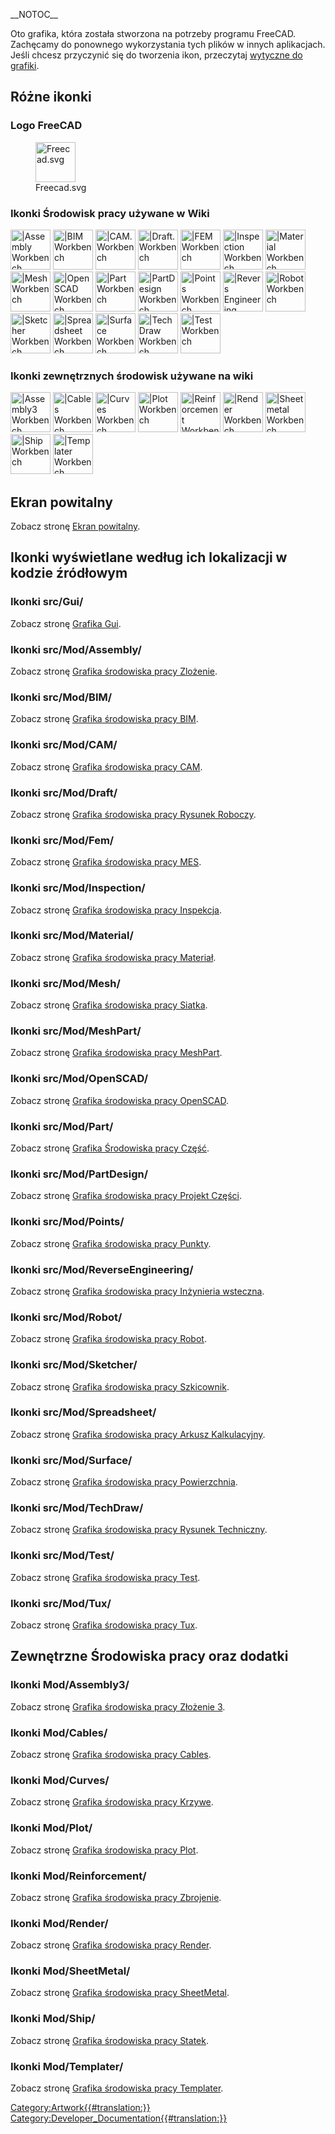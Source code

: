 __NOTOC__
<languages/>

Oto grafika, która została stworzona na potrzeby programu FreeCAD. Zachęcamy do ponownego wykorzystania tych plików w innych aplikacjach. Jeśli chcesz przyczynić się do tworzenia ikon, przeczytaj [[Artwork_Guidelines|wytyczne do grafiki]].

<span id="Miscellaneous_icons"></span>
==Różne ikonki==

<span id="FreeCAD_logo"></span>
===Logo FreeCAD===

[[Image:Freecad.svg|64px]]

<span id="Workbench_icons_used_in_the_wiki"></span>
===Ikonki Środowisk pracy używane w Wiki===

[[Image:Workbench_Assembly.svg|64px||Assembly Workbench]]
[[Image:Workbench_BIM.svg|64px||BIM Workbench]]
[[Image:Workbench_CAM.svg|64px||CAM. Workbench]]
[[Image:Workbench_Draft.svg|64px||Draft. Workbench]]
[[Image:Workbench_FEM.svg|64px||FEM Workbench]]
[[Image:Workbench_Inspection.svg|64px||Inspection Workbench]]
[[Image:Workbench_Material.svg|64px||Material Workbench]]
[[Image:Workbench_Mesh.svg|64px||Mesh Workbench]]
[[Image:Workbench_OpenSCAD.svg|64px||OpenSCAD Workbench]]
[[Image:Workbench_Part.svg|64px||Part Workbench]]
[[Image:Workbench_PartDesign.svg|64px||PartDesign Workbench]]
[[Image:Workbench_Points.svg|64px||Points Workbench]]
[[Image:Workbench_Reverse_Engineering.svg|64px||Revers Engineering Workbench]]
[[Image:Workbench_Robot.svg|64px||Robot Workbench]]
[[Image:Workbench_Sketcher.svg|64px||Sketcher Workbench]]
[[Image:Workbench_Spreadsheet.svg|64px||Spreadsheet Workbench]]
[[Image:Workbench_Surface.svg|64px||Surface Workbench]]
[[Image:Workbench_TechDraw.svg|64px||TechDraw Workbench]]
[[Image:Workbench_Test.svg|64px||Test Workbench]]

<span id="External_workbench_icons_used_in_the_wiki"></span>
===Ikonki zewnętrznych środowisk używane na wiki===

[[Image:Assembly3_workbench_icon.svg|64px||Assembly3 Workbench]]
[[Image:Cables workbench icon.svg|64px||Cables Workbench]]
[[Image:Curves workbench icon.svg|64px||Curves Workbench]]
[[Image:Workbench_Plot.svg|64px||Plot Workbench]]
[[Image:Reinforcement_Workbench.svg‎|64px||Reinforcement Workbench]]
[[Image:Render_workbench_icon.svg‎‎|64px||Render Workbench]]
[[Image:Sheetmetal_workbench_icon.svg|64px||Sheetmetal Workbench]]
[[Image:Workbench_Ship.svg|64px||Ship Workbench]]
[[Image:Templater_workbench_icon.svg‎‎|64px||Templater Workbench]]

<span id="Splash_screens"></span>
==Ekran powitalny==

Zobacz stronę [[Artwork_Splash_screen/pl|Ekran powitalny]].

<span id="Icons_by_their_location_in_the_source_code"></span>
==Ikonki wyświetlane według ich lokalizacji w kodzie źródłowym==

<span id="From_src/Gui/"></span>
===Ikonki src/Gui/===

Zobacz stronę [[Artwork_Gui|Grafika Gui]].

<span id="From_src/Mod/Assembly/"></span>
===Ikonki src/Mod/Assembly/===

Zobacz stronę [[Artwork_Assembly/pl|Grafika środowiska pracy Zlożenie]].

<span id="From_src/Mod/BIM/"></span>
===Ikonki src/Mod/BIM/===

Zobacz stronę [[Artwork_BIM/pl|Grafika środowiska pracy BIM]].

<span id="From_src/Mod/CAM/"></span>
===Ikonki src/Mod/CAM/===

Zobacz stronę [[Artwork_CAM/pl|Grafika środowiska pracy CAM]].

<span id="From_src/Mod/Draft/"></span>
===Ikonki src/Mod/Draft/===

Zobacz stronę [[Artwork_Draft/pl|Grafika środowiska pracy Rysunek Roboczy]].

<span id="From_src/Mod/Fem/"></span>
===Ikonki src/Mod/Fem/===

Zobacz stronę [[Artwork_Fem/pl|Grafika środowiska pracy MES]].

<span id="From_src/Mod/Inspection/"></span>
===Ikonki src/Mod/Inspection/===

Zobacz stronę [[Artwork_Inspection/pl|Grafika środowiska pracy Inspekcja]].

<span id="From_src/Mod/Material/"></span>
===Ikonki src/Mod/Material/===

Zobacz stronę [[Artwork_Material/pl|Grafika środowiska pracy Materiał]].

<span id="From_src/Mod/Mesh/"></span>
===Ikonki src/Mod/Mesh/===

Zobacz stronę [[Artwork_Mesh/pl|Grafika środowiska pracy Siatka]].

<span id="From_src/Mod/MeshPart/"></span>
===Ikonki src/Mod/MeshPart/===

Zobacz stronę [[Artwork_MeshPart/pl|Grafika środowiska pracy MeshPart]].

<span id="From_src/Mod/OpenSCAD/"></span>
===Ikonki src/Mod/OpenSCAD/===

Zobacz stronę [[Artwork_OpenSCAD/pl|Grafika środowiska pracy OpenSCAD]].

<span id="From_src/Mod/Part/"></span>
===Ikonki src/Mod/Part/===

Zobacz stronę [[Artwork_Part/pl|Grafika Środowiska pracy Część]].

<span id="From_src/Mod/PartDesign/"></span>
===Ikonki src/Mod/PartDesign/===

Zobacz stronę [[Artwork_PartDesign/pl|Grafika środowiska pracy Projekt Części]].

<span id="From_src/Mod/Points/"></span>
===Ikonki src/Mod/Points/===

Zobacz stronę [[Artwork_Points/pl|Grafika środowiska pracy Punkty]].

<span id="From_src/Mod/ReverseEngineering/"></span>
===Ikonki src/Mod/ReverseEngineering/===

Zobacz stronę [[Artwork_ReverseEngineering/pl|Grafika środowiska pracy Inżynieria wsteczna]].

<span id="From_src/Mod/Robot/"></span>
===Ikonki src/Mod/Robot/===

Zobacz stronę [[Artwork_Robot/pl|Grafika środowiska pracy Robot]].

<span id="From_src/Mod/Sketcher/"></span>
===Ikonki src/Mod/Sketcher/===

Zobacz stronę [[Artwork_Sketcher/pl|Grafika środowiska pracy Szkicownik]].

<span id="From_src/Mod/Spreadsheet/"></span>
===Ikonki src/Mod/Spreadsheet/===

Zobacz stronę [[Artwork_Spreadsheet/pl|Grafika środowiska pracy Arkusz Kalkulacyjny]].

<span id="From_src/Mod/Surface/"></span>
===Ikonki src/Mod/Surface/===

Zobacz stronę [[Artwork_Surface/pl|Grafika środowiska pracy Powierzchnia]].

<span id="From_src/Mod/TechDraw/"></span>
===Ikonki src/Mod/TechDraw/===

Zobacz stronę [[Artwork_TechDraw/pl|Grafika środowiska pracy Rysunek Techniczny]].

<span id="From_src/Mod/Test/"></span>
===Ikonki src/Mod/Test/===

Zobacz stronę [[Artwork_Test/pl|Grafika środowiska pracy Test]].

<span id="From_src/Mod/Tux/"></span>
===Ikonki src/Mod/Tux/===

Zobacz stronę [[Artwork_Tux/pl|Grafika środowiska pracy Tux]].

<span id="External_workbenches_and_addons"></span>
==Zewnętrzne Środowiska pracy oraz dodatki==

<span id="From_Mod/Assembly3/"></span>
===Ikonki Mod/Assembly3/===

Zobacz stronę [[Artwork_Assembly3/pl|Grafika środowiska pracy Złożenie 3]].

<span id="From_Mod/Cables/"></span>
===Ikonki Mod/Cables/===

Zobacz stronę [[Artwork_Cables/pl|Grafika środowiska pracy Cables]].

<span id="From_Mod/Curves/"></span>
===Ikonki Mod/Curves/===

Zobacz stronę [[Artwork_Curves/pl|Grafika środowiska pracy Krzywe]].

<span id="From_Mod/Plot/"></span>
===Ikonki Mod/Plot/===

Zobacz stronę [[Artwork_Plot/pl|Grafika środowiska pracy Plot]].

<span id="From_Mod/Reinforcement/"></span>
===Ikonki Mod/Reinforcement/===

Zobacz stronę [[Artwork_Reinforcement/pl|Grafika środowiska pracy Zbrojenie]].

<span id="From_Mod/Render/"></span>
===Ikonki Mod/Render/=== 

Zobacz stronę [[Artwork_Render/pl|Grafika środowiska pracy Render]].

<span id="From_Mod/SheetMetal/"></span>
===Ikonki Mod/SheetMetal/===

Zobacz stronę [[Artwork_SheetMetal/pl|Grafika środowiska pracy SheetMetal]].

<span id="From_Mod/Ship/"></span>
===Ikonki Mod/Ship/===

Zobacz stronę [[Artwork_Ship/pl|Grafika środowiska pracy Statek]].

<span id="From_Mod/Templater/"></span>
===Ikonki Mod/Templater/===

Zobacz stronę [[Artwork_Templater/pl|Grafika środowiska pracy Templater]].


[[Category:Artwork{{#translation:}}]]
[[Category:Developer_Documentation{{#translation:}}]]